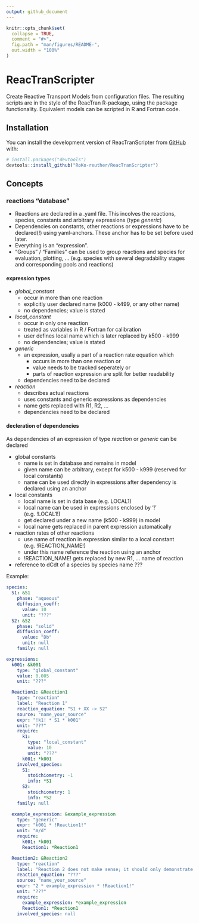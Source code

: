 ```yaml
---
output: github_document
---
```


<!-- README.md is generated from README.Rmd. Please edit that file -->

```r
knitr::opts_chunk$set(
  collapse = TRUE,
  comment = "#>",
  fig.path = "man/figures/README-",
  out.width = "100%"
)
```

# ReacTranScripter

<!-- badges: start -->
<!-- badges: end -->

Create Reactive Transport Models from configuration files.
The resulting scripts are in the style of the ReacTran R-package, using the package functionality.
Equivalent models can be scripted in R and Fortran code.

## Installation

You can install the development version of ReacTranScripter from [GitHub](https://github.com/) with:

``` r
# install.packages("devtools")
devtools::install_github("RoKo-reuther/ReacTranScripter")
```

## Concepts

### reactions "database"

- Reactions are declared in a .yaml file. This incolves the reactions, species, constants and arbitrary expressions (type *generic*)
- Dependencies on constants,  other reactions or expressions have to be declared(!) using yaml-anchors.
  These anchor has to be set before used later.
- Everything is an "expression".
- "Groups" / "Families" can be used to group reactions and species for evaluation, plotting, ...
  (e.g. species with several degradability stages and corresponding pools and reactions)

#### expression types
  
- *global_constant*
  - occur in more than one reaction
  - explicitly user declared name (k000 - k499, or any other name)
  - no dependencies; value is stated
- *local_constant*
  - occur in only one reaction
  - treated as variables in R / Fortran for calibration
  - user defines local name which is later replaced by k500 - k999
  - no dependencies; value is stated
- *generic*
  - an expression, usally a part of a reaction rate equation which
    - occurs in more than one reaction or
    - value needs to be tracked seperately or
    - parts of reaction expression are split for better readability
  - dependencies need to be declared
- *reaction*
  - describes actual reactions
  - uses constants and generic expressions as dependencies
  - name gets replaced with R1, R2, ...
  - dependencies need to be declared

#### decleration of dependencies

As dependencies of an expression of type *reaction* or *generic* can be declared

- global constants
  - name is set in database and remains in model
  - given name can be arbitrary, except for k500 - k999 (reserved for local constants)
  - name can be used directly in expressions after dependency is declared using an anchor
- local constants
  - local name is set in data base (e.g. LOCAL1)
  - local name can be used in expressions enclosed by '!' (e.g. !LOCAL1!)
  - get declared under a new name (k500 - k999) in model
  - local name gets replaced in parent expression automatically
- reaction rates of other reactions
  - use name of reaction in expression similar to a local constant (e.g. !REACTION_NAME!)
  - under this name reference the reaction using an anchor
  - !REACTION_NAME! gets replaced by new R1, ... name of reaction
- reference to dCdt of a species by species name ???

Example:

```yaml
species:
  S1: &S1
    phase: "aqueous"
    diffusion_coeff:
      value: 10
      unit: "???"
  S2: &S2
    phase: "solid"
    diffusion_coeff:
      value: "Db"
      unit: null
    family: null

expressions:
  k001: &k001
    type: "global_constant"
    value: 0.005
    unit: "???"

  Reaction1: &Reaction1
    type: "reaction"
    label: "Reaction 1"
    reaction_equation: "S1 + XX -> S2"
    source: "name_your_source"
    expr: "!k1! * S1 * k001"
    unit: "???"
    require:
      k1:
        type: "local_constant"
        value: 10
        unit: "???"
      k001: *k001
    involved_species:
      S1:
        stoichiometry: -1
        info: *S1
      S2:
        stoichiometry: 1
        info: *S2
    family: null

  example_expression: &example_expression
    type: "generic"
    expr: "k001 * !Reaction1!"
    unit: "m/d"
    require:
      k001: *k001
      Reaction1: *Reaction1

  Reaction2: &Reaction2
    type: "reaction"
    label: "Reaction 2 does not make sense; it should only demonstrate the use of an expression in a reaction"
    reaction_equation: "???"
    source: "name_your_source"
    expr: "2 * example_expression * !Reaction1!"
    unit: "???"
    require:
      example_expression: *example_expression
      Reaction1: *Reaction1
    involved_species: null
```